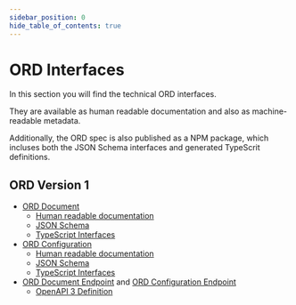 ```yaml
---
sidebar_position: 0
hide_table_of_contents: true
---
```


# ORD Interfaces

In this section you will find the technical ORD interfaces.

They are available as human readable documentation and also as machine-readable metadata.

Additionally, the ORD spec is also published as a NPM package, which incluses both the JSON Schema interfaces and generated TypeScrit definitions.

## ORD Version 1

- [ORD Document](../index.md#ord-document)
  - [Human readable documentation](document.md)
  - [JSON Schema](https://sap.github.io/open-resource-discovery/spec-v1/interfaces/Document.schema.json)
  - [TypeScript Interfaces](https://sap.github.io/open-resource-discovery/spec-v1/interfaces/Document.ts.txt)
- [ORD Configuration](../index.md#ord-configuration-endpoint)
  - [Human readable documentation](configuration.md)
  - [JSON Schema](https://sap.github.io/open-resource-discovery/spec-v1/interfaces/Configuration.schema.json)
  - [TypeScript Interfaces](https://sap.github.io/open-resource-discovery/spec-v1/interfaces/Configuration.ts.txt)
- [ORD Document Endpoint](../index.md#ord-document-endpoint) and [ORD Configuration Endpoint](../index.md#ord-configuration-endpoint)
  - [OpenAPI 3 Definition](./document-api.mdx)



<br />
<DocCardList />
